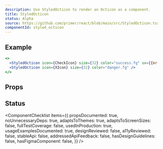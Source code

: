 ```yaml
---
description: Use StyledOcticon to render an Octicon as a component.
title: StyledOcticon
status: Alpha
source: https://github.com/primer/react/blob/main/src/StyledOcticon.tsx
componentId: styled_octicon
---
```



## Example

```jsx live
<>
  <StyledOcticon icon={CheckIcon} size={32} color="success.fg" sx={{mr: 2}} />
  <StyledOcticon icon={XIcon} size={32} color="danger.fg" />
</>
```

## Props

<ComponentProps data={data} />


## Status

<ComponentChecklist
  items={{
    propsDocumented: true,
    noUnnecessaryDeps: true,
    adaptsToThemes: true,
    adaptsToScreenSizes: false,
    fullTestCoverage: false,
    usedInProduction: true,
    usageExamplesDocumented: true,
    designReviewed: false,
    a11yReviewed: false,
    stableApi: false,
    addressedApiFeedback: false,
    hasDesignGuidelines: false,
    hasFigmaComponent: false,
  }}
/>
